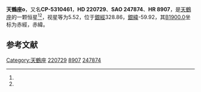 {{Starbox begin
| name = 天鶴座ο
}}
{{Starbox observe
| epoch = [[J2000.0|J2000.0]]
| constell = [[天鶴座|天鶴座]]<ref name=SIMBAD>{{cite web
 | url=http://simbad.u-strasbg.fr/simbad/sim-id?Ident=HR+8907
 | title =Pulsating variable Star
 | publisher=Centre de Données astronomiques de Strasbourg
 | work=SIMBAD
 | accessdate=2012-07-13}}</ref><ref name=DATA>{{cite web
 | url=http://vizier.u-strasbg.fr/viz-bin/VizieR-5?-out.add=.&-source=5050&-corr=PK=HR&-out.max=9999&HR=8907
 | title=VizieR Detailed Page
 | accessdate=2012-07-13
 | archive-date=2016-03-05
 | archive-url=https://web.archive.org/web/20160305052228/http://vizier.u-strasbg.fr/viz-bin/VizieR-5?-out.add=.&-source=5050&-corr=PK=HR&-out.max=9999&HR=8907
 | dead-url=no
 }}</ref>
| 星官 = 
| ra = {{RA|23|26|36.6}}<ref name=SIMBAD /><ref name=DATA />
| dec = {{DEC|-52|43|18}}<ref name=SIMBAD /><ref name=DATA />
| appmag_v = 5.52<ref name=SIMBAD /><ref name=DATA />
}}
{{Starbox character
| class = F4V<ref name=SIMBAD /><ref name=DATA />
| b-v = 0.4<ref name=SIMBAD /><ref name=DATA />
| u-b = <ref name=SIMBAD /><ref name=DATA />
| r-i = <ref name=SIMBAD /><ref name=DATA />
| variable = 
}}
{{Starbox astrometry
| radial_v = 
| prop_mo_ra = 18
| parallax = 
| p_error = 
}}
{{Starbox catalog
| names =CP-5310461，[[SAO星表|SAO]] 247874，[[HD星表|HD]] 220729，[[HR星表|HR]] 8907}}
{{Starbox reference |Simbad=HR+8907}}
{{Starbox end}}

'''天鶴座ο'''，又名'''CP-5310461'''，'''HD 220729'''、'''SAO 247874'''、'''HR 8907'''，是[[天鶴座|天鶴座]]的一颗恒星<ref name=SIMBAD /><ref name=DATA />，视星等为5.52，位于[[銀道座標系|銀經]]328.86，[[銀道座標系|銀緯]]-59.92，其[[B1900.0|B1900.0]]坐标为赤經{{RA|23|21|0.9}}，赤緯{{DEC|-53|-59.92|30}}。

== 参考文献 ==
{{reflist}}

{{star-stub}}

{{天鶴座恒星}}
[[Category:天鶴座|Category:天鶴座]]
[[Category:HD和HDE天體|220729]]
[[Category:HR天體|8907]]
[[Category:SAO天體|247874]]